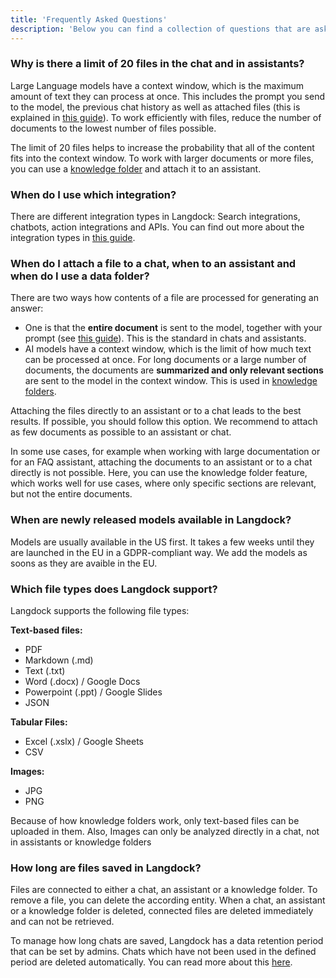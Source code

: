 ```yaml
---
title: 'Frequently Asked Questions'
description: 'Below you can find a collection of questions that are asked regularly.'
---
```


### Why is there a limit of 20 files in the chat and in assistants?
Large Language models have a context window, which is the maximum amount of text they can process at once. This includes the prompt you send to the model, the previous chat history as well as attached files (this is explained in [this guide](https://docs.langdock.com/resources/basics)). To work efficiently with files, reduce the number of documents to the lowest number of files possible.

The limit of 20 files helps to increase the probability that all of the content fits into the context window. To work with larger documents or more files, you can use a [knowledge folder](https://docs.langdock.com/settings/knowledge-folders/introduction) and attach it to an assistant.

### When do I use which integration?
There are different integration types in Langdock: Search integrations, chatbots, action integrations and APIs. You can find out more about the integration types in [this guide](https://docs.langdock.com/settings/integrations/types).

### When do I attach a file to a chat, when to an assistant and when do I use a data folder?
There are two ways how contents of a file are processed for generating an answer:
- One is that the **entire document** is sent to the model, together with your prompt (see [this guide](https://docs.langdock.com/resources/basics)). This is the standard in chats and assistants.
- AI models have a context window, which is the limit of how much text can be processed at once. For long documents or a large number of documents, the documents are **summarized and only relevant sections** are sent to the model in the context window. This is used in [knowledge folders](https://docs.langdock.com/settings/knowledge-folders/introduction).

Attaching the files directly to an assistant or to a chat leads to the best results. If possible, you should follow this option. We recommend to attach as few documents as possible to an assistant or chat.

In some use cases, for example when working with large documentation or for an FAQ assistant, attaching the documents to an assistant or to a chat directly is not possible. Here, you can use the knowledge folder feature, which works well for use cases, where only specific sections are relevant, but not the entire documents.

### When are newly released models available in Langdock?
Models are usually available in the US first. It takes a few weeks until they are launched in the EU in a GDPR-compliant way. We add the models as soons as they are avaible in the EU.

### Which file types does Langdock support?
Langdock supports the following file types:

**Text-based files:**
- PDF
- Markdown (.md)
- Text (.txt)
- Word (.docx) / Google Docs
- Powerpoint (.ppt) / Google Slides
- JSON

**Tabular Files:**
- Excel (.xslx) / Google Sheets
- CSV

**Images:**
- JPG
- PNG

<Info>Because of how knowledge folders work, only text-based files can be uploaded in them. Also, Images can only be analyzed directly in a chat, not in assistants or knowledge folders</Info>

### How long are files saved in Langdock?
Files are connected to either a chat, an assistant or a knowledge folder. To remove a file, you can delete the according entity. When a chat, an assistant or a knowledge folder is deleted, connected files are deleted immediately and can not be retrieved.

To manage how long chats are saved, Langdock has a data retention period that can be set by admins. Chats which have not been used in the defined period are deleted automatically. You can read more about this [here](https://docs.langdock.com/settings/workspace#chat). 